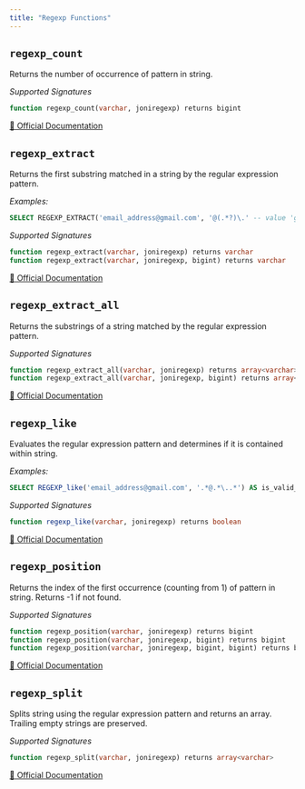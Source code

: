 ```yaml
---
title: "Regexp Functions"
---
```



## `regexp_count`

Returns the number of occurrence of pattern in string.

*Supported Signatures*
```sql
function regexp_count(varchar, joniregexp) returns bigint
```
[🔗 Official Documentation](https://trino.io/docs/current/functions/regexp.html#regexp_count)

## `regexp_extract`

Returns the first substring matched in a string by the regular expression pattern.


*Examples:*
```sql examples.sql
SELECT REGEXP_EXTRACT('email_address@gmail.com', '@(.*?)\.' -- value 'gmail'
```
*Supported Signatures*
```sql
function regexp_extract(varchar, joniregexp) returns varchar
function regexp_extract(varchar, joniregexp, bigint) returns varchar
```
[🔗 Official Documentation](https://trino.io/docs/current/functions/regexp.html#regexp_extract)

## `regexp_extract_all`

Returns the substrings of a string matched by the regular expression pattern.

*Supported Signatures*
```sql
function regexp_extract_all(varchar, joniregexp) returns array<varchar>
function regexp_extract_all(varchar, joniregexp, bigint) returns array<varchar>
```
[🔗 Official Documentation](https://trino.io/docs/current/functions/regexp.html#regexp_extract_all)

## `regexp_like`

Evaluates the regular expression pattern and determines if it is contained within string.


*Examples:*
```sql examples.sql
SELECT REGEXP_like('email_address@gmail.com', '.*@.*\..*') AS is_valid_email -- value 'TRUE'
```
*Supported Signatures*
```sql
function regexp_like(varchar, joniregexp) returns boolean
```
[🔗 Official Documentation](https://trino.io/docs/current/functions/regexp.html#regexp_like)

## `regexp_position`

Returns the index of the first occurrence (counting from 1) of pattern in string. Returns -1 if not found.

*Supported Signatures*
```sql
function regexp_position(varchar, joniregexp) returns bigint
function regexp_position(varchar, joniregexp, bigint) returns bigint
function regexp_position(varchar, joniregexp, bigint, bigint) returns bigint
```
[🔗 Official Documentation](https://trino.io/docs/current/functions/regexp.html#regexp_position)

## `regexp_split`

Splits string using the regular expression pattern and returns an array. Trailing empty strings are preserved.

*Supported Signatures*
```sql
function regexp_split(varchar, joniregexp) returns array<varchar>
```
[🔗 Official Documentation](https://trino.io/docs/current/functions/regexp.html#regexp_split)


